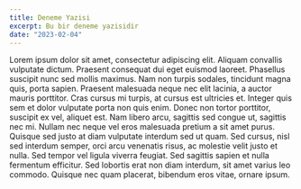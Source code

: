 ```yaml
---
title: Deneme Yazisi
excerpt: Bu bir deneme yazisidir
date: "2023-02-04"
---
```


Lorem ipsum dolor sit amet, consectetur adipiscing elit. Aliquam convallis vulputate dictum. Praesent consequat dui eget euismod laoreet. Phasellus suscipit nunc sed mollis maximus. Nam non turpis sodales, tincidunt magna quis, porta sapien. Praesent malesuada neque nec elit lacinia, a auctor mauris porttitor. Cras cursus mi turpis, at cursus est ultricies et. Integer quis sem et dolor vulputate porta non quis enim. Donec non tortor porttitor, suscipit ex vel, aliquet est. Nam libero arcu, sagittis sed congue ut, sagittis nec mi. Nullam nec neque vel eros malesuada pretium a sit amet purus. Quisque sed justo at diam vulputate interdum sed ut quam. Sed cursus, nisl sed interdum semper, orci arcu venenatis risus, ac molestie velit justo et nulla. Sed tempor vel ligula viverra feugiat. Sed sagittis sapien et nulla fermentum efficitur. Sed lobortis erat non diam interdum, sit amet varius leo commodo. Quisque nec quam placerat, bibendum eros vitae, ornare ipsum.